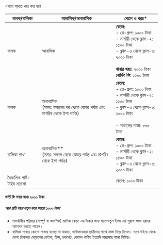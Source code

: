 
<SEO pageTitle="এখানে পড়তে খরচ কত হবে" />
<Box maxWidth={960} margin="0 auto" padding={{ xs: 3, sm: 4 }}>
  <Text variant="h2" textAlign="center">
    এখানে পড়তে খরচ কত হবে
  </Text>
  <Divider />
  <Breadcrumb
    links={[
      { url: '/', name: 'নীড়পাতা' },
      { url: '/finance/', name: 'আর্থিক ব্যাপার' },      
    ]}
  />
  <Divider />

| বালক/বালিকা                 | আবাসিক/অনাবাসিক                                                              | বেতন ও খরচ\*                                                                                                                                                                                  |
| --------------------------- | ---------------------------------------------------------------------------- | --------------------------------------------------------------------------------------------------------------------------------------------------------------------------------------------- |
| বালক                        | আবাসিক                                                                       | **বেতন:**<br /> - প্লে-গ্রুপ: ১০০০ টাকা<br /> - নার্সারী থেকে ক্লাস-২: ১৫০০ টাকা<br /> - ক্লাস-৩ থেকে ক্লাস-৫: ২০০০ টাকা<br /><br /> **খাবার খরচ**: ২০০০ টাকা<br /> **বোর্ডিং ফি**: ১৫০০ টাকা |
| বালক                        | অনাবাসিক<br /> (সময়: ফজরের পর থেকে যোহর পর্যন্ত এবং মাগরিব থেকে ইশা পর্যন্ত) | **বেতন:**<br /> - প্লে-গ্রুপ: ১০০০ টাকা<br /> - নার্সারী থেকে ক্লাস-২: ১৫০০ টাকা<br /> - ক্লাস-৩ থেকে ক্লাস-৫: ২০০০ টাকা<br /><br /> - সকালের নাস্তা: ৫০০ টাকা                                |
| বালিকা শাখা                 | অনাবাসিক\*\*<br /> (সময়: সকাল থেকে যোহর পর্যন্ত এবং মাগরিব থেকে ইশা পর্যন্ত) | **বেতন:**<br /> - প্লে-গ্রুপ: ১০০০ টাকা<br /> - নার্সারী থেকে ক্লাস-২: ১৫০০ টাকা<br /> - ক্লাস-৩ থেকে ক্লাস-৫: ২০০০ টাকা<br />                                                                |
| বৈকালিক পার্ট-টাইম মাদ্রাসা |                                                                              | বেতন: ১০০০ টাকা                                                                                                                                                                               |

#### ভর্তি ফি সবার জন্য ২০০০ টাকা

##### আর প্রতি বছর নতুন করে আরো ১০০০ টাকা

- সামর্থ্যহীন পরিবার (সম্পূর্ণ বা আংশিক) মাসিক বেতন এর টাকার জন্য মাদ্রাসাতুল ইলম এর গুরাবা ফান্ড বরাবর আবেদন করতে পারেন।
- বালিকা শাখায় কোনো নাস্তার ব্যবস্থা না থাকায়, অভিভাবকরা ছাত্রীদের সাথে নাস্তা দিয়ে দিবেন। তবে বাইরে থেকে কেনা চটকদার মোড়কের কেইক, চিপ্স, চকলেট, কোমল পানীয় ইত্যাদি মাদ্রাসায় আনা নিষিদ্ধ।

</Box>
